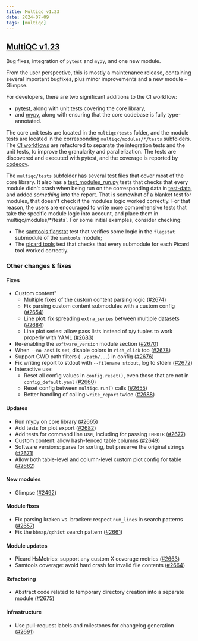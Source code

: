 ```yaml
---
title: Multiqc v1.23
date: 2024-07-09
tags: [multiqc]
---
```


## [MultiQC v1.23](https://github.com/MultiQC/MultiQC/releases/tag/v1.23)

Bug fixes, integration of `pytest` and `mypy`, and one new module.

From the user perspective, this is mostly a maintenance release, containing several important bugfixes, plus minor improvements and a new module - Glimpse.

For developers, there are two significant additions to the CI workflow:

- [pytest](https://docs.pytest.org/), along with unit tests covering the core library,
- and [mypy](https://mypy-lang.org/), along with ensuring that the core codebase is fully type-annotated.

The core unit tests are located in the `multiqc/tests` folder, and the module tests are located in the corresponding `multiqc/modules/*/tests` subfolders. The [CI workflows](https://github.com/MultiQC/MultiQC/tree/main/.github/workflows) are refactored to separate the integration tests and the unit tests, to improve the granularity and parallelization. The tests are discovered and executed with pytest, and the coverage is reported by [codecov](https://app.codecov.io/gh/MultiQC/MultiQC).

The `multiqc/tests` subfolder has several test files that cover most of the core library. It also has a [test_modules_run.py](https://github.com/MultiQC/MultiQC/blob/main/tests/test_modules_run.py) tests that checks that every module didn't crash when being run on the corresponding data in [test-data](https://github.com/MultiQC/test-data), and added _something_ into the report. That is somewhat of a blanket test for modules, that doesn't check if the modules logic worked correctly. For that reason, the users are encouraged to write more comprehensive tests that take the specific module logic into account, and place them in multiqc/modules/*/tests`. For some initial examples, consider checking:

- The [samtools flagstat](https://github.com/MultiQC/MultiQC/blob/main/multiqc/modules/samtools/tests/test_flagstat.py) test that verifies some logic in the `flagstat` submodule of the `samtools` module;
- The [picard tools](https://github.com/MultiQC/MultiQC/blob/main/multiqc/modules/picard/tests/test_picard.py) test that checks that every submodule for each Picard tool worked correctly.

### Other changes & fixes

#### Fixes

- Custom content"
  - Multiple fixes of the custom content parsing logic ([#2674](https://github.com/MultiQC/MultiQC/pull/2674))
  - Fix parsing custom content submodules with a custom config ([#2654](https://github.com/MultiQC/MultiQC/pull/2654))
  - Line plot: fix spreading `extra_series` between multiple datasets ([#2684](https://github.com/MultiQC/MultiQC/pull/2684))
  - Line plot series: allow pass lists instead of x/y tuples to work properly with YAML ([#2683](https://github.com/MultiQC/MultiQC/pull/2683))
- Re-enabling the `software_version` module section ([#2670](https://github.com/MultiQC/MultiQC/pull/2670))
- When `--no-ansi` is set, disable colors in `rich_click` too ([#2678](https://github.com/MultiQC/MultiQC/pull/2678))
- Support CWD path filters ( `./path/...`) in config ([#2676](https://github.com/MultiQC/MultiQC/pull/2676))
- Fix writing report to stdout with `--filename stdout`, log to stderr ([#2672](https://github.com/MultiQC/MultiQC/pull/2672))
- Interactive use:
  - Reset all config values in `config.reset()`, even those that are not in `config_default.yaml` ([#2660](https://github.com/MultiQC/MultiQC/pull/2660))
  - Reset config between `multiqc.run()` calls ([#2655](https://github.com/MultiQC/MultiQC/pull/2655))
  - Better handling of calling `write_report` twice ([#2688](https://github.com/MultiQC/MultiQC/pull/2688))

#### Updates

- Run mypy on core library ([#2665](https://github.com/MultiQC/MultiQC/pull/2665))
- Add tests for plot export ([#2682](https://github.com/MultiQC/MultiQC/pull/2682))
- Add tests for command line use, including for passing `TMPDIR` ([#2677](https://github.com/MultiQC/MultiQC/pull/2677))
- Custom content: allow hash-fenced table columns ([#2649](https://github.com/MultiQC/MultiQC/pull/2649))
- Software versions: parse for sorting, but preserve the original strings ([#2671](https://github.com/MultiQC/MultiQC/pull/2671))
- Allow both table-level and column-level custom plot config for table ([#2662](https://github.com/MultiQC/MultiQC/pull/2662))

#### New modules

- Glimpse ([#2492](https://github.com/MultiQC/MultiQC/pull/2492))

#### Module fixes

- Fix parsing kraken vs. bracken: respect `num_lines` in search patterns ([#2657](https://github.com/MultiQC/MultiQC/pull/2657))
- Fix the `bbmap/qchist` search pattern ([#2661](https://github.com/MultiQC/MultiQC/pull/2661))

#### Module updates

- Picard HsMetrics: support any custom X coverage metrics ([#2663](https://github.com/MultiQC/MultiQC/pull/2663))
- Samtools coverage: avoid hard crash for invalid file contents ([#2664](https://github.com/MultiQC/MultiQC/pull/2664))

#### Refactoring

- Abstract code related to temporary directory creation into a separate module ([#2675](https://github.com/MultiQC/MultiQC/pull/2675))

#### Infrastructure

- Use pull-request labels and milestones for changelog generation ([#2691](https://github.com/MultiQC/MultiQC/pull/2691))
